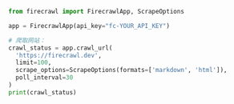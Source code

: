 ```python Python
from firecrawl import FirecrawlApp, ScrapeOptions

app = FirecrawlApp(api_key="fc-YOUR_API_KEY")

# 爬取网站：
crawl_status = app.crawl_url(
  'https://firecrawl.dev', 
  limit=100, 
  scrape_options=ScrapeOptions(formats=['markdown', 'html']),
  poll_interval=30
)
print(crawl_status)
```

